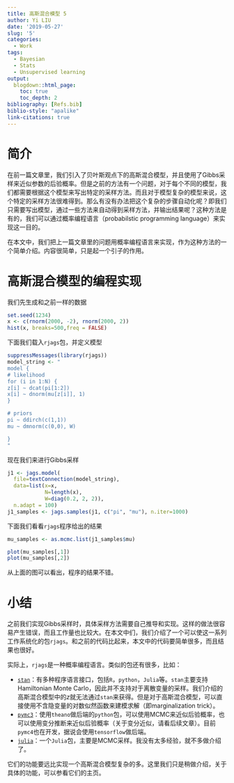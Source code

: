 ```yaml
---
title: 高斯混合模型 5
author: Yi LIU
date: '2019-05-27'
slug: '5'
categories:
  - Work
tags:
  - Bayesian
  - Stats
  - Unsupervised learning
output:
  blogdown::html_page:
    toc: true
    toc_depth: 2
bibliography: [Refs.bib]
biblio-style: "apalike"
link-citations: true
---
```



# 简介
在前一篇文章里，我们引入了贝叶斯观点下的高斯混合模型，并且使用了Gibbs采样来近似参数的后验概率。但是之前的方法有一个问题，对于每个不同的模型，我们都需要根据这个模型来写出特定的采样方法。而且对于模型复杂的模型来说，这个特定的采样方法很难得到。那么有没有办法把这个复杂的步骤自动化呢？即我们只需要写出模型，通过一些方法来自动得到采样方法，并输出结果呢？这种方法是有的，我们可以通过概率编程语言（probabilstic programming language）来实现这一目的。

在本文中，我们把上一篇文章里的问题用概率编程语言来实现，作为这种方法的一个简单介绍。内容很简单，只是起一个引子的作用。

# 高斯混合模型的编程实现
我们先生成和之前一样的数据
```r
set.seed(1234)
x <- c(rnorm(2000, -2), rnorm(2000, 2))
hist(x, breaks=500,freq = FALSE)
```
下面我们载入`rjags`包，并定义模型
```r
suppressMessages(library(rjags))
model_string <- "
model {
# likelihood
for (i in 1:N) {
z[i] ~ dcat(pi[1:2])
x[i] ~ dnorm(mu[z[i]], 1)
}

# priors
pi ~ ddirch(c(1,1))
mu ~ dmnorm(c(0,0), W)

}
"
```
现在我们来进行Gibbs采样
```r
j1 <- jags.model(
  file=textConnection(model_string),
  data=list(x=x,
            N=length(x),
            W=diag(0.2, 2, 2)),
  n.adapt = 100)
j1_samples <- jags.samples(j1, c("pi", "mu"), n.iter=1000)
```

下面我们看看`rjags`程序给出的结果
```r
mu_samples <- as.mcmc.list(j1_samples$mu)

plot(mu_samples[,1])
plot(mu_samples[,2])
```
从上面的图可以看出，程序的结果不错。

# 小结
之前我们实现Gibbs采样时，具体采样方法需要自己推导和实现。这样的做法很容易产生错误，而且工作量也比较大。在本文中们，我们介绍了一个可以使这一系列工作系统化的包`rjags`。和之前的代码比起来，本文中的代码要简单很多，而且结果也很好。

实际上，`rjags`是一种概率编程语言。类似的包还有很多，比如：

* [`stan`](https://mc-stan.org/)：有多种程序语言接口，包括`R`，`python`，`Julia`等。`stan`主要支持Hamiltonian Monte Carlo，因此并不支持对于离散变量的采样。我们介绍的高斯混合模型中的$z$就无法通过`stan`来获得。但是对于高斯混合模型，可以直接使用不含隐变量的对数似然函数来建模求解（即marginalization trick）。
* [`pymc3`](https://docs.pymc.io/)：使用`theano`做后端的`python`包，可以使用MCMC来近似后验概率，也可以使用变分推断来近似后验概率（关于变分近似，请看后续文章）。目前`pymc4`也在开发，据说会使用`tensorflow`做后端。
* [`julia`](https://turing.ml/)：一个`Julia`包，主要是MCMC采样。我没有太多经验，就不多做介绍了。

它们的功能要远比实现一个高斯混合模型复杂的多。这里我们只是稍做介绍，关于具体的功能，可以参看它们的主页。
